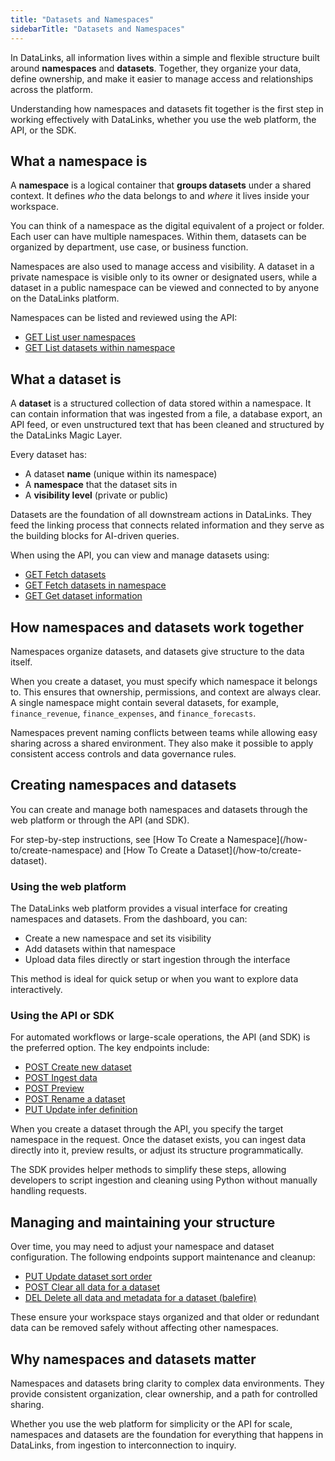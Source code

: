 ```yaml
---
title: "Datasets and Namespaces"
sidebarTitle: "Datasets and Namespaces"
---
```


In DataLinks, all information lives within a simple and flexible structure built around **namespaces** and **datasets**. Together, they organize your data, define ownership, and make it easier to manage access and relationships across the platform.

Understanding how namespaces and datasets fit together is the first step in working effectively with DataLinks, whether you use the web platform, the API, or the SDK.

## What a namespace is

A **namespace** is a logical container that **groups datasets** under a shared context. It defines _who_ the data belongs to and _where_ it lives inside your workspace.

You can think of a namespace as the digital equivalent of a project or folder. Each user can have multiple namespaces. Within them, datasets can be organized by department, use case, or business function.

Namespaces are also used to manage access and visibility. A dataset in a private namespace is visible only to its owner or designated users, while a dataset in a public namespace can be viewed and connected to by anyone on the DataLinks platform.

Namespaces can be listed and reviewed using the API:

- [GET List user namespaces](https://datalinks-d7c3bacc-navigation-reconfigure.mintlify.app/api-reference/schema/list-user-namespaces)
- [GET List datasets within namespace](https://datalinks-d7c3bacc-navigation-reconfigure.mintlify.app/api-reference/schema/list-datasets-within-namespace)

## What a dataset is

A **dataset** is a structured collection of data stored within a namespace. It can contain information that was ingested from a file, a database export, an API feed, or even unstructured text that has been cleaned and structured by the DataLinks Magic Layer.

Every dataset has:

- A dataset **name** (unique within its namespace)
- A **namespace** that the dataset sits in
- A **visibility level** (private or public)

Datasets are the foundation of all downstream actions in DataLinks. They feed the linking process that connects related information and they serve as the building blocks for AI-driven queries.

When using the API, you can view and manage datasets using:

- [GET Fetch datasets](/api-reference/datasets/fetch-datasets)
- [GET Fetch datasets in namespace](/api-reference/datasets/fetch-datasets-in-namespace?utm_source=chatgpt.com)
- [GET Get dataset information](/api-reference/dataset/get-dataset-information)

## How namespaces and datasets work together

Namespaces organize datasets, and datasets give structure to the data itself.

When you create a dataset, you must specify which namespace it belongs to. This ensures that ownership, permissions, and context are always clear. A single namespace might contain several datasets, for example, `finance_revenue`, `finance_expenses`, and `finance_forecasts`.

Namespaces prevent naming conflicts between teams while allowing easy sharing across a shared environment. They also make it possible to apply consistent access controls and data governance rules.

## Creating namespaces and datasets

You can create and manage both namespaces and datasets through the web platform or through the API (and SDK).

<Info>
  For step-by-step instructions, see [How To Create a Namespace](/how-to/create-namespace) and [How To Create a Dataset](/how-to/create-dataset).
</Info>

### Using the web platform

The DataLinks web platform provides a visual interface for creating namespaces and datasets. From the dashboard, you can:

- Create a new namespace and set its visibility
- Add datasets within that namespace
- Upload data files directly or start ingestion through the interface

This method is ideal for quick setup or when you want to explore data interactively.

### Using the API or SDK

For automated workflows or large-scale operations, the API (and SDK) is the preferred option. The key endpoints include:

- [POST Create new dataset](/api-reference/ingest/create-new-dataset)
- [POST Ingest data](/api-reference/ingest/ingest-data)
- [POST Preview](/api-reference/ingest/preview)
- [POST Rename a dataset](/api-reference/dataset/rename-a-dataset)
- [PUT Update infer definition](/api-reference/dataset/update-infer-definition)

When you create a dataset through the API, you specify the target namespace in the request. Once the dataset exists, you can ingest data directly into it, preview results, or adjust its structure programmatically.

The SDK provides helper methods to simplify these steps, allowing developers to script ingestion and cleaning using Python without manually handling requests.

## Managing and maintaining your structure

Over time, you may need to adjust your namespace and dataset configuration. The following endpoints support maintenance and cleanup:

- [PUT Update dataset sort order](/api-reference/dataset/update-dataset-sort-order)
- [POST Clear all data for a dataset](/api-reference/dataset/clear-all-data-for-a-dataset)
- [DEL Delete all data and metadata for a dataset (balefire)](/api-reference/dataset/delete-all-data-and-metadata-for-a-dataset-balefire)

These ensure your workspace stays organized and that older or redundant data can be removed safely without affecting other namespaces.

## Why namespaces and datasets matter

Namespaces and datasets bring clarity to complex data environments. They provide consistent organization, clear ownership, and a path for controlled sharing.

Whether you use the web platform for simplicity or the API for scale, namespaces and datasets are the foundation for everything that happens in DataLinks, from ingestion to interconnection to inquiry.